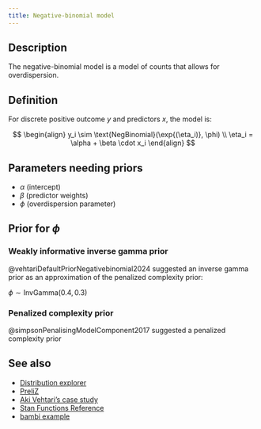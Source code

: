 ```yaml
---
title: Negative-binomial model
---
```


## Description

The negative-binomial model is a model of counts that allows for
overdispersion.

## Definition

For discrete positive outcome $y$ and predictors $x$, the model is:

$$
\begin{align}
y_i \sim \text{NegBinomial}(\exp{(\eta_i)}, \phi) \\
\eta_i = \alpha + \beta \cdot x_i
\end{align}
$$

## Parameters needing priors

- $\alpha$ (intercept)
- $\beta$ (predictor weights)
- $\phi$ (overdispersion parameter)

## Prior for $\phi$

### Weakly informative inverse gamma prior

@vehtariDefaultPriorNegativebinomial2024 suggested an inverse gamma prior as an approximation of the penalized complexity prior:

$\phi \sim \text{InvGamma}(0.4, 0.3)$

### Penalized complexity prior

@simpsonPenalisingModelComponent2017 suggested a penalized complexity prior

## See also


- [Distribution explorer](https://distribution-explorer.github.io/discrete/negative_binomial.html)
- [PreliZ](https://preliz.readthedocs.io/en/latest/examples/gallery/negativebinomial.html)
- [Aki Vehtari's case study](https://users.aalto.fi/~ave/modelselection/roaches.html#3_Negative_binomial_model)
- [Stan Functions Reference](https://mc-stan.org/docs/functions-reference/unbounded_discrete_distributions.
html#negative-binomial-distribution)
- [bambi example](https://bambinos.github.io/bambi/notebooks/negative_binomial.html)
